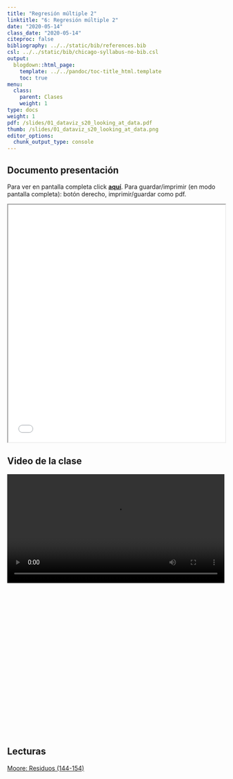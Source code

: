 ```yaml
---
title: "Regresión múltiple 2"
linktitle: "6: Regresión múltiple 2"
date: "2020-05-14"
class_date: "2020-05-14"
citeproc: false
bibliography: ../../static/bib/references.bib
csl: ../../static/bib/chicago-syllabus-no-bib.csl
output:
  blogdown::html_page:
    template: ../../pandoc/toc-title_html.template
    toc: true
menu:
  class:
    parent: Clases
    weight: 1
type: docs
weight: 1
pdf: /slides/01_dataviz_s20_looking_at_data.pdf
thumb: /slides/01_dataviz_s20_looking_at_data.png
editor_options:
  chunk_output_type: console
---
```


## Documento presentación

<span class="sidenote">Para ver en pantalla completa click [**aquí**](/slides/06-regmul2/6_regmul2.html). Para guardar/imprimir (en modo pantalla completa): botón derecho, imprimir/guardar como pdf. </span>

<iframe src=/slides/06-regmul2/6_regmul2.html height="550" width=100% allowfullscreen="true">
</iframe>

## Video de la clase 

<div style="width: 100%; height: 600px; overflow: hidden;">
<video  style="width: 100%;" controls>
<source src="https://www.dropbox.com/s/xe59c0k1klkowms/06-regmul2.webm?raw=1" type="video/mp4">
</video>
</div>

## Lecturas

[Moore: Residuos (144-154)](/docs/lecturas/moore_residuos.pdf)
